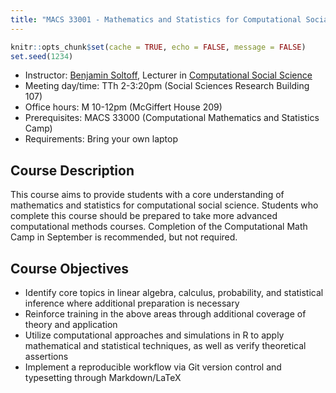```yaml
---
title: "MACS 33001 - Mathematics and Statistics for Computational Social Science"
---
```


```r
knitr::opts_chunk$set(cache = TRUE, echo = FALSE, message = FALSE)
set.seed(1234)
```

* Instructor: [Benjamin Soltoff](http://www.bensoltoff.com), Lecturer in [Computational Social Science](http://macss.uchicago.edu)
* Meeting day/time: TTh 2-3:20pm (Social Sciences Research Building 107)
* Office hours: M 10-12pm (McGiffert House 209)
* Prerequisites: MACS 33000 (Computational Mathematics and Statistics Camp)
* Requirements: Bring your own laptop

## Course Description

This course aims to provide students with a core understanding of mathematics and statistics for computational social science. Students who complete this course should be prepared to take more advanced computational methods courses. Completion of the Computational Math Camp in September is recommended, but not required.

## Course Objectives

* Identify core topics in linear algebra, calculus, probability, and statistical inference where additional preparation is necessary
* Reinforce training in the above areas through additional coverage of theory and application
* Utilize computational approaches and simulations in R to apply mathematical and statistical techniques, as well as verify theoretical assertions
* Implement a reproducible workflow via Git version control and typesetting through Markdown/LaTeX
